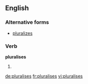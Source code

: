 ==English==

===Alternative forms===
* [[pluralizes]]

===Verb===
'''pluralises'''

# {{third-person singular of|pluralise}}

[[de:pluralises]]
[[fr:pluralises]]
[[vi:pluralises]]